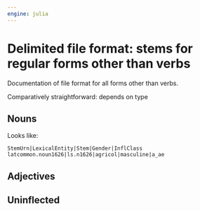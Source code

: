 ```yaml
---
engine: julia
---
```


# Delimited file format: stems for regular forms other than verbs

::: {.callout-caution title="TBA"}
Documentation of file format for all forms other than verbs.
:::

Comparatively straightforward: depends on type

## Nouns


Looks like:

```
StemUrn|LexicalEntity|Stem|Gender|InflClass
latcommon.noun1626|ls.n1626|agricol|masculine|a_ae
```

## Adjectives

## Uninflected